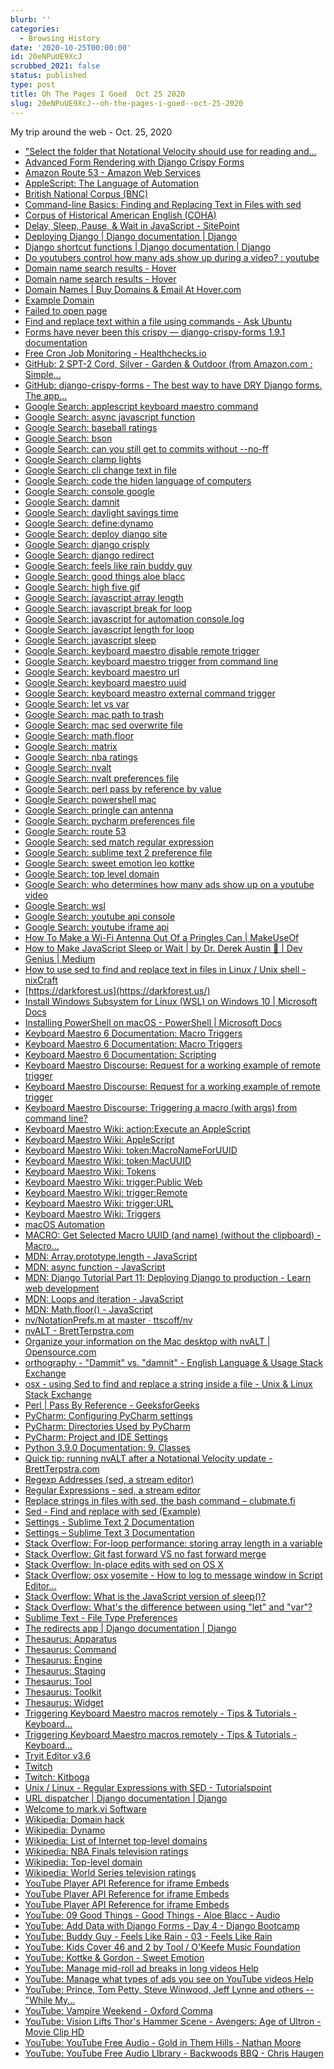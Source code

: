 ```yaml
---
blurb: ''
categories:
  - Browsing History
date: '2020-10-25T00:00:00'
id: 20eNPuUE9XcJ
scrubbed_2021: false
status: published
type: post
title: Oh The Pages I Goed  Oct 25 2020
slug: 20eNPuUE9XcJ--oh-the-pages-i-goed--oct-25-2020
---
```


My trip around the web - Oct. 25, 2020

- ["Select the folder that Notational Velocity should use for reading and...](https://github.com/scrod/nv/issues/332)
- [Advanced Form Rendering with Django Crispy Forms](https://simpleisbetterthancomplex.com/tutorial/2018/11/28/advanced-form-rendering-with-django-crispy-forms.html)
- [Amazon Route 53 - Amazon Web Services](https://aws.amazon.com/route53/)
- [AppleScript: The Language of Automation](https://macosxautomation.com/applescript/index.html)
- [British National Corpus (BNC)](https://www.english-corpora.org/bnc/)
- [Command-line Basics: Finding and Replacing Text in Files with sed](https://alligator.io/workflow/finding-replacing-text-sed/)
- [Corpus of Historical American English (COHA)](https://www.english-corpora.org/coha/)
- [Delay, Sleep, Pause, & Wait in JavaScript - SitePoint](https://www.sitepoint.com/delay-sleep-pause-wait/)
- [Deploying Django | Django documentation | Django](https://docs.djangoproject.com/en/3.1/howto/deployment/)
- [Django shortcut functions | Django documentation | Django](https://docs.djangoproject.com/en/3.1/topics/http/shortcuts/)
- [Do youtubers control how many ads show up during a video? : youtube](https://www.reddit.com/r/youtube/comments/5kn5f8/do_youtubers_control_how_many_ads_show_up_during/)
- [Domain name search results - Hover](https://www.hover.com/domains/results?q=alan)
- [Domain name search results - Hover](https://www.hover.com/domains/results?utf8=%E2%9C%93&q=alan.dev)
- [Domain Names | Buy Domains & Email At Hover.com](https://www.hover.com/)
- [Example Domain](https://www.example.com/)
- [Failed to open page](https://alan.dev/)
- [Find and replace text within a file using commands - Ask Ubuntu](https://askubuntu.com/questions/20414/find-and-replace-text-within-a-file-using-commands)
- [Forms have never been this crispy — django-crispy-forms 1.9.1 documentation](https://django-crispy-forms.readthedocs.io/en/latest/)
- [Free Cron Job Monitoring - Healthchecks.io](https://healthchecks.io/)
- [GitHub: 2 SPT-2 Cord, Silver - Garden & Outdoor (from Amazon.com : Simple...](https://www.amazon.com/Simple-Deluxe-Aluminum-Reflector-Included/dp/B06XD1PK37/ref=sr_1_7?dchild=1&keywords=clamp+lights&qid=1603654624&sr=8-7)
- [GitHub: django-crispy-forms - The best way to have DRY Django forms. The app...](https://github.com/django-crispy-forms/django-crispy-forms)
- [Google Search: applescript keyboard maestro command](https://www.google.com/search?client=safari&rls=en&q=applescript+keyboard+maestro+command&ie=UTF-8&oe=UTF-8)
- [Google Search: async javascript function](https://www.google.com/search?client=safari&rls=en&q=async+javascript+function&ie=UTF-8&oe=UTF-8)
- [Google Search: baseball ratings](https://www.google.com/search?client=safari&rls=en&q=baseball+ratings&ie=UTF-8&oe=UTF-8)
- [Google Search: bson](https://www.google.com/search?client=safari&rls=en&q=bson&ie=UTF-8&oe=UTF-8)
- [Google Search: can you still get to commits without --no-ff](https://www.google.com/search?client=safari&rls=en&q=can+you+still+get+to+commits+without+--no-ff&ie=UTF-8&oe=UTF-8)
- [Google Search: clamp lights](https://www.google.com/search?newwindow=1&client=safari&rls=en&ei=xNOVX_kowovnApqUv4gB&q=clamp+lights&oq=clamp+lights&gs_lcp=CgZwc3ktYWIQAzIICAAQyQMQkQIyAggAMgQIABBDMgIIADICCAAyAggAMgIIADICCAAyAggAMgIIADoHCAAQRxCwAzoFCAAQkQI6CAgAELEDEIMBOgUIABCxAzoICC4QsQMQgwE6CwguELEDEMcBEKMCOggILhDHARCvAToHCAAQyQMQQzoHCAAQsQMQQ1D_NViyRWC7RmgBcAB4AIABZ4gBxAeSAQQxMS4xmAEAoAEBqgEHZ3dzLXdpesgBCMABAQ&sclient=psy-ab&ved=0ahUKEwj5mqb0vtDsAhXCxVkKHRrKDxEQ4dUDCAw&uact=5)
- [Google Search: cli change text in file](https://www.google.com/search?client=safari&rls=en&q=cli+change+text+in+file&ie=UTF-8&oe=UTF-8)
- [Google Search: code the hiden language of computers](https://www.google.com/search?client=safari&rls=en&q=code+the+hiden+language+of+computers&ie=UTF-8&oe=UTF-8)
- [Google Search: console google](https://www.google.com/search?client=safari&rls=en&q=console+google&ie=UTF-8&oe=UTF-8)
- [Google Search: damnit](https://www.google.com/search?client=safari&rls=en&q=damnit&ie=UTF-8&oe=UTF-8)
- [Google Search: daylight savings time](https://www.google.com/search?client=safari&rls=en&q=daylight+savings+time&ie=UTF-8&oe=UTF-8)
- [Google Search: define:dynamo](https://www.google.com/search?client=safari&rls=en&q=define:dynamo&ie=UTF-8&oe=UTF-8)
- [Google Search: deploy django site](https://www.google.com/search?client=safari&rls=en&q=deploy+django+site&ie=UTF-8&oe=UTF-8)
- [Google Search: django crisply](https://www.google.com/search?newwindow=1&client=safari&rls=en&ei=1eGVX-mmBajY5gLdnKqIDQ&q=django+crisply+&oq=django+crisply+&gs_lcp=CgZwc3ktYWIQAzIHCAAQyQMQDTIECAAQDTIECAAQDTIECAAQDTIECAAQDTIECAAQDTIECAAQDTIECAAQDTIECAAQDTIECAAQDToHCAAQRxCwA1DaF1jaF2C-GWgBcAB4AIABZIgBZJIBAzAuMZgBAKABAaoBB2d3cy13aXrIAQjAAQE&sclient=psy-ab&ved=0ahUKEwip5bapzNDsAhUorFkKHV2OCtEQ4dUDCAw&uact=5)
- [Google Search: django redirect](https://www.google.com/search?client=safari&rls=en&q=django+redirect&ie=UTF-8&oe=UTF-8)
- [Google Search: feels like rain buddy guy](https://www.google.com/search?client=safari&rls=en&q=feels+like+rain+buddy+guy&ie=UTF-8&oe=UTF-8)
- [Google Search: good things aloe blacc](https://www.google.com/search?client=safari&rls=en&q=good+things+aloe+blacc&ie=UTF-8&oe=UTF-8)
- [Google Search: high five gif](https://www.google.com/search?q=high+five+gif&newwindow=1&client=safari&rls=en&source=lnms&tbm=isch&sa=X&ved=2ahUKEwiW0PfDm9HsAhUIpFkKHY_gCD4Q_AUoAXoECA8QAw&biw=781&bih=489)
- [Google Search: javascript array length](https://www.google.com/search?client=safari&rls=en&q=javascript+array+length&ie=UTF-8&oe=UTF-8)
- [Google Search: javascript break for loop](https://www.google.com/search?client=safari&rls=en&q=javascript+break+for+loop&ie=UTF-8&oe=UTF-8)
- [Google Search: javascript for automation console.log](https://www.google.com/search?client=safari&rls=en&q=javascript+for+automation+console.log&ie=UTF-8&oe=UTF-8)
- [Google Search: javascript length for loop](https://www.google.com/search?client=safari&rls=en&q=javascript+length+for+loop&ie=UTF-8&oe=UTF-8)
- [Google Search: javascript sleep](https://www.google.com/search?client=safari&rls=en&q=javascript+sleep&ie=UTF-8&oe=UTF-8)
- [Google Search: keyboard maestro disable remote trigger](https://www.google.com/search?client=safari&rls=en&q=keyboard+maestro+disable+remote+trigger&ie=UTF-8&oe=UTF-8)
- [Google Search: keyboard maestro trigger from command line](https://www.google.com/search?client=safari&rls=en&q=keyboard+maestro+trigger+from+command+line&ie=UTF-8&oe=UTF-8)
- [Google Search: keyboard maestro url](https://www.google.com/search?client=safari&rls=en&q=keyboard+maestro+url&ie=UTF-8&oe=UTF-8)
- [Google Search: keyboard maestro uuid](https://www.google.com/search?client=safari&rls=en&q=keyboard+maestro+uuid&ie=UTF-8&oe=UTF-8)
- [Google Search: keyboard meastro external command trigger](https://www.google.com/search?newwindow=1&client=safari&rls=en&ei=lN-UX5WCFrCC5wKhk7GgBA&q=keyboard+meastro+external+command+trigger&oq=keyboard+meastro+external+command+trigger&gs_lcp=CgZwc3ktYWIQAzIHCCEQChCgAToHCAAQRxCwAzoKCCEQFhAKEB0QHlCqKljDMmD0NmgBcAB4AIAB-AKIAeYJkgEHMC43LjAuMZgBAKABAaoBB2d3cy13aXrIAQjAAQE&sclient=psy-ab&ved=0ahUKEwiVnLaE1s7sAhUwwVkKHaFJDEQQ4dUDCAw&uact=5)
- [Google Search: let vs var](https://www.google.com/search?client=safari&rls=en&q=let+vs+var&ie=UTF-8&oe=UTF-8)
- [Google Search: mac path to trash](https://www.google.com/search?client=safari&rls=en&q=mac+path+to+trash&ie=UTF-8&oe=UTF-8)
- [Google Search: mac sed overwrite file](https://www.google.com/search?client=safari&rls=en&q=mac+sed+overwrite+file&ie=UTF-8&oe=UTF-8)
- [Google Search: math.floor](https://www.google.com/search?client=safari&rls=en&q=math.floor&ie=UTF-8&oe=UTF-8)
- [Google Search: matrix](https://www.google.com/search?newwindow=1&client=safari&rls=en&ei=DMqUX_KFE4WD5wLK5qCoCw&q=matrix+&oq=matrix+&gs_lcp=CgZwc3ktYWIQAzIQCC4QxwEQrwEQyQMQQxCTAjIECAAQQzIECAAQQzIECAAQQzIECAAQQzIECAAQQzIECAAQQzIECAAQQzIHCAAQsQMQQzIECAAQQzoHCAAQRxCwAzoICC4QsQMQgwE6AggAOgsILhCxAxDHARCjAjoICAAQsQMQgwE6BQgAEJECOgQILhBDOgUIABCxAzoICC4QxwEQowI6DQguEMcBEK8BEEMQkwI6DQguELEDEMcBEKMCEAo6BwguELEDEEM6CAgAELEDEMkDOgUILhCxA1C6N1jrQWCyQ2gEcAB4AIABrQGIAdQHkgEDMS43mAEAoAEBqgEHZ3dzLXdpesgBCMABAQ&sclient=psy-ab&ved=0ahUKEwjyu4nAwc7sAhWFwVkKHUozCLUQ4dUDCAw&uact=5)
- [Google Search: nba ratings](https://www.google.com/search?client=safari&rls=en&q=nba+ratings&ie=UTF-8&oe=UTF-8#scso=_36iVX6aONMyA5wLf4oPABA20:101)
- [Google Search: nvalt](https://www.google.com/search?client=safari&rls=en&q=nvalt&ie=UTF-8&oe=UTF-8)
- [Google Search: nvalt preferences file](https://www.google.com/search?client=safari&rls=en&q=nvalt+preferences+file&ie=UTF-8&oe=UTF-8)
- [Google Search: perl pass by reference by value](https://www.google.com/search?client=safari&rls=en&q=perl+pass+by+reference+by+value&ie=UTF-8&oe=UTF-8)
- [Google Search: powershell mac](https://www.google.com/search?client=safari&rls=en&q=powershell+mac&ie=UTF-8&oe=UTF-8)
- [Google Search: pringle can antenna](https://www.google.com/search?client=safari&rls=en&q=pringle+can+antenna&ie=UTF-8&oe=UTF-8)
- [Google Search: pycharm preferences file](https://www.google.com/search?client=safari&rls=en&q=pycharm+preferences+file&ie=UTF-8&oe=UTF-8)
- [Google Search: route 53](https://www.google.com/search?client=safari&rls=en&q=route+53&ie=UTF-8&oe=UTF-8)
- [Google Search: sed match regular expression](https://www.google.com/search?client=safari&rls=en&q=sed+match+regular+expression&ie=UTF-8&oe=UTF-8)
- [Google Search: sublime text 2 preference file](https://www.google.com/search?client=safari&rls=en&q=sublime+text+2+preference+file&ie=UTF-8&oe=UTF-8)
- [Google Search: sweet emotion leo kottke](https://www.google.com/search?client=safari&rls=en&q=sweet+emotion+leo+kottke&ie=UTF-8&oe=UTF-8)
- [Google Search: top level domain](https://www.google.com/search?client=safari&rls=en&q=top+level+domain&ie=UTF-8&oe=UTF-8)
- [Google Search: who determines how many ads show up on a youtube video](https://www.google.com/search?client=safari&rls=en&q=who+determines+how+many+ads+show+up+on+a+youtube+video&ie=UTF-8&oe=UTF-8)
- [Google Search: wsl](https://www.google.com/search?client=safari&rls=en&q=wsl&ie=UTF-8&oe=UTF-8)
- [Google Search: youtube api console](https://www.google.com/search?client=safari&rls=en&q=youtube+api+console&ie=UTF-8&oe=UTF-8)
- [Google Search: youtube iframe api](https://www.google.com/search?client=safari&rls=en&q=youtube+iframe+api&ie=UTF-8&oe=UTF-8)
- [How To Make a Wi-Fi Antenna Out Of a Pringles Can | MakeUseOf](https://www.makeuseof.com/tag/how-to-make-a-wifi-antenna-out-of-a-pringles-can-nb/)
- [How to Make JavaScript Sleep or Wait | by Dr. Derek Austin 🥳 | Dev Genius | Medium](https://medium.com/dev-genius/how-to-make-javascript-sleep-or-wait-d95d33c99909)
- [How to use sed to find and replace text in files in Linux / Unix shell - nixCraft](https://www.cyberciti.biz/faq/how-to-use-sed-to-find-and-replace-text-in-files-in-linux-unix-shell/)
- [https://darkforest.us](https://darkforest.us/)
- [Install Windows Subsystem for Linux (WSL) on Windows 10 | Microsoft Docs](https://docs.microsoft.com/en-us/windows/wsl/install-win10)
- [Installing PowerShell on macOS - PowerShell | Microsoft Docs](https://docs.microsoft.com/en-us/powershell/scripting/install/installing-powershell-core-on-macos?view=powershell-7)
- [Keyboard Maestro 6 Documentation: Macro Triggers](https://www.keyboardmaestro.com/documentation/6/triggers.html)
- [Keyboard Maestro 6 Documentation: Macro Triggers](https://www.keyboardmaestro.com/documentation/6/triggers.html#triggers_script)
- [Keyboard Maestro 6 Documentation: Scripting](https://www.keyboardmaestro.com/documentation/6/scripting.html)
- [Keyboard Maestro Discourse: Request for a working example of remote trigger](https://forum.keyboardmaestro.com/t/request-for-a-working-example-of-remote-trigger/10844/10?u=jmichaeltx)
- [Keyboard Maestro Discourse: Request for a working example of remote trigger](https://forum.keyboardmaestro.com/t/request-for-a-working-example-of-remote-trigger/10844/10)
- [Keyboard Maestro Discourse: Triggering a macro (with args) from command line?](https://forum.keyboardmaestro.com/t/triggering-a-macro-with-args-from-command-line/7135)
- [Keyboard Maestro Wiki: action:Execute an AppleScript](https://wiki.keyboardmaestro.com/action/Execute_an_AppleScript)
- [Keyboard Maestro Wiki: AppleScript](https://wiki.keyboardmaestro.com/AppleScript)
- [Keyboard Maestro Wiki: token:MacroNameForUUID](https://wiki.keyboardmaestro.com/token/MacroNameForUUID)
- [Keyboard Maestro Wiki: token:MacUUID](https://wiki.keyboardmaestro.com/token/MacUUID)
- [Keyboard Maestro Wiki: Tokens](https://wiki.keyboardmaestro.com/Tokens)
- [Keyboard Maestro Wiki: trigger:Public Web](https://wiki.keyboardmaestro.com/trigger/Public_Web)
- [Keyboard Maestro Wiki: trigger:Remote](https://wiki.keyboardmaestro.com/trigger/Remote)
- [Keyboard Maestro Wiki: trigger:URL](https://wiki.keyboardmaestro.com/trigger/URL)
- [Keyboard Maestro Wiki: Triggers](https://wiki.keyboardmaestro.com/Triggers)
- [macOS Automation](https://macosxautomation.com/index.html)
- [MACRO: Get Selected Macro UUID (and name) (without the clipboard) - Macro...](https://forum.keyboardmaestro.com/t/macro-get-selected-macro-uuid-and-name-without-the-clipboard/4330)
- [MDN: Array.prototype.length - JavaScript](https://developer.mozilla.org/en-US/docs/Web/JavaScript/Reference/Global_Objects/Array/length)
- [MDN: async function - JavaScript](https://developer.mozilla.org/en-US/docs/Web/JavaScript/Reference/Statements/async_function)
- [MDN: Django Tutorial Part 11: Deploying Django to production - Learn web development](https://developer.mozilla.org/en-US/docs/Learn/Server-side/Django/Deployment)
- [MDN: Loops and iteration - JavaScript](https://developer.mozilla.org/en-US/docs/Web/JavaScript/Guide/Loops_and_iteration)
- [MDN: Math.floor() - JavaScript](https://developer.mozilla.org/en-US/docs/Web/JavaScript/Reference/Global_Objects/Math/floor)
- [nv/NotationPrefs.m at master · ttscoff/nv](https://github.com/ttscoff/nv/blob/master/NotationPrefs.m)
- [nvALT - BrettTerpstra.com](https://brettterpstra.com/projects/nvalt/)
- [Organize your information on the Mac desktop with nvALT | Opensource.com](https://opensource.com/article/19/1/nvalt)
- [orthography - "Dammit" vs. "damnit" - English Language & Usage Stack Exchange](https://english.stackexchange.com/questions/79282/dammit-vs-damnit)
- [osx - using Sed to find and replace a string inside a file - Unix & Linux Stack Exchange](https://unix.stackexchange.com/questions/272040/using-sed-to-find-and-replace-a-string-inside-a-file)
- [Perl | Pass By Reference - GeeksforGeeks](https://www.geeksforgeeks.org/perl-pass-by-reference/)
- [PyCharm: Configuring PyCharm settings](https://www.jetbrains.com/help/pycharm/configuring-project-and-ide-settings.html)
- [PyCharm: Directories Used by PyCharm](https://www.jetbrains.com/help/pycharm/directories-used-by-the-ide-to-store-settings-caches-plugins-and-logs.html)
- [PyCharm: Project and IDE Settings](https://www.jetbrains.com/help/pycharm/project-and-ide-settings.html#ide_settings)
- [Python 3.9.0 Documentation: 9. Classes](https://docs.python.org/3/tutorial/classes.html#id2)
- [Quick tip: running nvALT after a Notational Velocity update - BrettTerpstra.com](https://brettterpstra.com/2011/02/08/quick-tip-running-nvalt-after-a-notational-velocity-update/)
- [Regexp Addresses (sed, a stream editor)](https://www.gnu.org/software/sed/manual/html_node/Regexp-Addresses.html)
- [Regular Expressions - sed, a stream editor](https://www.gnu.org/software/sed/manual/html_node/Regular-Expressions.html)
- [Replace strings in files with sed, the bash command – clubmate.fi](https://clubmate.fi/replace-strings-in-files-with-the-sed-bash-command/)
- [Sed - Find and replace with sed (Example)](https://coderwall.com/p/whmxya/sed-find-and-replace-with-sed)
- [Settings - Sublime Text 2 Documentation](https://www.sublimetext.com/docs/2/settings.html)
- [Settings – Sublime Text 3 Documentation](https://www.sublimetext.com/docs/3/settings.html)
- [Stack Overflow: For-loop performance: storing array length in a variable](https://stackoverflow.com/questions/17989270/for-loop-performance-storing-array-length-in-a-variable)
- [Stack Overflow: Git fast forward VS no fast forward merge](https://stackoverflow.com/questions/6701292/git-fast-forward-vs-no-fast-forward-merge/6701322)
- [Stack Overflow: In-place edits with sed on OS X](https://stackoverflow.com/questions/7573368/in-place-edits-with-sed-on-os-x)
- [Stack Overflow: osx yosemite - How to log to message window in Script Editor...](https://stackoverflow.com/questions/27609455/how-to-log-to-message-window-in-script-editor-using-javascript-for-automation)
- [Stack Overflow: What is the JavaScript version of sleep()?](https://stackoverflow.com/questions/951021/what-is-the-javascript-version-of-sleep)
- [Stack Overflow: What's the difference between using "let" and "var"?](https://stackoverflow.com/questions/762011/whats-the-difference-between-using-let-and-var)
- [Sublime Text - File Type Preferences](https://www.sublimetext.com/docs/1/file-type-preferences)
- [The redirects app | Django documentation | Django](https://docs.djangoproject.com/en/3.1/ref/contrib/redirects/)
- [Thesaurus: Apparatus](https://www.thesaurus.com/browse/apparatus?s=t)
- [Thesaurus: Command](https://www.thesaurus.com/browse/command?s=t)
- [Thesaurus: Engine](https://www.thesaurus.com/browse/engine?s=t)
- [Thesaurus: Staging](https://www.thesaurus.com/browse/staging)
- [Thesaurus: Tool](https://www.thesaurus.com/browse/tool?s=t)
- [Thesaurus: Toolkit](https://www.thesaurus.com/misspelling?term=toolkit&s=t)
- [Thesaurus: Widget](https://www.thesaurus.com/browse/widget?s=t)
- [Triggering Keyboard Maestro macros remotely - Tips & Tutorials - Keyboard...](https://forum.keyboardmaestro.com/t/triggering-keyboard-maestro-macros-remotely/8277?u=jmichaeltx)
- [Triggering Keyboard Maestro macros remotely - Tips & Tutorials - Keyboard...](https://forum.keyboardmaestro.com/t/triggering-keyboard-maestro-macros-remotely/8277/3)
- [Tryit Editor v3.6](https://www.w3schools.com/JS/tryit.asp?filename=tryjs_const_array)
- [Twitch](https://www.twitch.tv/team/heartsupportnetwork)
- [Twitch: Kitboga](https://www.twitch.tv/kitboga)
- [Unix / Linux - Regular Expressions with SED - Tutorialspoint](https://www.tutorialspoint.com/unix/unix-regular-expressions.htm)
- [URL dispatcher | Django documentation | Django](https://docs.djangoproject.com/en/3.1/topics/http/urls/#using-regular-expressions)
- [Welcome to mark.vi Software](https://mark.vi/#)
- [Wikipedia: Domain hack](https://en.wikipedia.org/wiki/Domain_hack)
- [Wikipedia: Dynamo](https://en.wikipedia.org/wiki/Dynamo)
- [Wikipedia: List of Internet top-level domains](https://en.wikipedia.org/wiki/List_of_Internet_top-level_domains#V)
- [Wikipedia: NBA Finals television ratings](https://en.wikipedia.org/wiki/NBA_Finals_television_ratings#2)
- [Wikipedia: Top-level domain](https://en.wikipedia.org/wiki/Top-level_domain)
- [Wikipedia: World Series television ratings](https://en.wikipedia.org/wiki/World_Series_television_ratings)
- [YouTube Player API Reference for iframe Embeds](https://developers.google.com/youtube/iframe_api_reference)
- [YouTube Player API Reference for iframe Embeds](https://developers.google.com/youtube/iframe_api_reference#Functions)
- [YouTube Player API Reference for iframe Embeds](https://developers.google.com/youtube/iframe_api_reference#seekTo)
- [YouTube: 09 Good Things - Good Things - Aloe Blacc - Audio](https://www.youtube.com/watch?v=ILLsVJ4ztFI)
- [YouTube: Add Data with Django Forms - Day 4 - Django Bootcamp](https://www.youtube.com/watch?v=ATuS7vpVc0I)
- [YouTube: Buddy Guy - Feels Like Rain - 03 - Feels Like Rain](https://www.youtube.com/watch?v=QButLzJB5SI)
- [YouTube: Kids Cover 46 and 2 by Tool / O'Keefe Music Foundation](https://www.youtube.com/watch?v=mYKLvYGqaC0)
- [YouTube: Kottke & Gordon - Sweet Emotion](https://www.youtube.com/watch?v=FjdTiP8DLIA)
- [YouTube: Manage mid-roll ad breaks in long videos Help](https://support.google.com/youtube/answer/6175006?hl=en)
- [YouTube: Manage what types of ads you see on YouTube videos Help](https://support.google.com/youtube/answer/7403255?hl=en)
- [YouTube: Prince, Tom Petty, Steve Winwood, Jeff Lynne and others -- "While My...](https://www.youtube.com/watch?v=6SFNW5F8K9Y)
- [YouTube: Vampire Weekend - Oxford Comma](https://www.youtube.com/watch?v=P_i1xk07o4g)
- [YouTube: Vision Lifts Thor's Hammer Scene - Avengers: Age of Ultron - Movie Clip HD](https://www.youtube.com/watch?v=I7jP1JQerrw)
- [YouTube: YouTube Free Audio - Gold in Them Hills - Nathan Moore](https://www.youtube.com/watch?v=dYidxJ_gKd8)
- [YouTube: YouTube Free Audio LIbrary - Backwoods BBQ - Chris Haugen](https://www.youtube.com/watch?v=Puq9vVwsrqA&t=1s)
